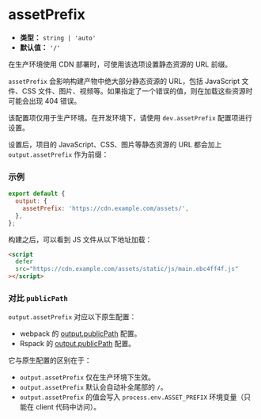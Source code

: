 # assetPrefix

- **类型：** `string | 'auto'`
- **默认值：** `'/'`

在生产环境使用 CDN 部署时，可使用该选项设置静态资源的 URL 前缀。

`assetPrefix` 会影响构建产物中绝大部分静态资源的 URL，包括 JavaScript 文件、CSS 文件、图片、视频等。如果指定了一个错误的值，则在加载这些资源时可能会出现 404 错误。

该配置项仅用于生产环境。在开发环境下，请使用 `dev.assetPrefix` 配置项进行设置。

设置后，项目的 JavaScript、CSS、图片等静态资源的 URL 都会加上 `output.assetPrefix` 作为前缀：

### 示例

```js
export default {
  output: {
    assetPrefix: 'https://cdn.example.com/assets/',
  },
};
```

构建之后，可以看到 JS 文件从以下地址加载：

```html
<script
  defer
  src="https://cdn.example.com/assets/static/js/main.ebc4ff4f.js"
></script>
```

### 对比 `publicPath`

`output.assetPrefix` 对应以下原生配置：

- webpack 的 [output.publicPath](https://webpack.js.org/guides/public-path/) 配置。
- Rspack 的 [output.publicPath](https://rspack.dev/zh/config/output#outputpublicpath) 配置。

它与原生配置的区别在于：

- `output.assetPrefix` 仅在生产环境下生效。
- `output.assetPrefix` 默认会自动补全尾部的 `/`。
- `output.assetPrefix` 的值会写入 `process.env.ASSET_PREFIX` 环境变量（只能在 client 代码中访问）。
